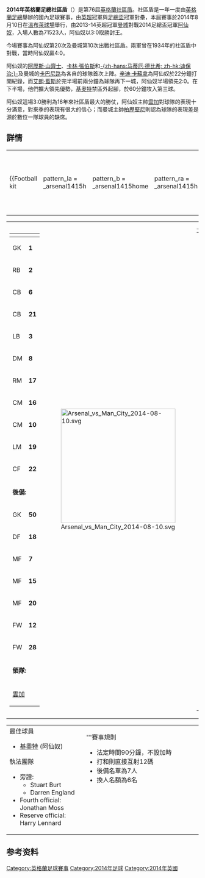 {{Unreferenced|time=2015-12-27T13:36:31+00:00}}
{{Infobox football match
| title              = 2014年英格蘭社區盾
| team1              = [[阿仙奴|阿仙奴]]
| team1score         = 3
| team2              = [[曼城|曼城]]
| team2score         = 0
| details            = 
| date               = 2014年8月10日
| stadium            = [[溫布萊球場|溫布萊球場]]
| city               = {{GBR}}[[倫敦|倫敦]]
| man_of_the_match1a = [[基奧特|基奧特]]（阿仙奴）
| referee            = [[米高·奧利華|米高·奧利華]]
| attendance         = 71,523人
| weather            = 多雲<br />{{convert|20|°C|°F}}
| previous           = [[2013年英格蘭社區盾|2013年]]
| next               = [[2015年英格蘭社區盾|2015年]]
}}
'''2014年英格蘭足總社區盾'''（{{lang|en|2014 FA Community Shield}}）是第76屆[[英格蘭社區盾|英格蘭社區盾]]。社區盾是一年一度由[[英格蘭足總|英格蘭足總]]舉辦的國內足球賽事，由[[英超|英超]]冠軍與[[足總盃|足總盃]]冠軍對壘，本屆賽事於2014年8月10日在[[溫布萊球場|溫布萊球場]]舉行，由2013-14英超冠軍[[曼城|曼城]]對戰2014足總盃冠軍[[阿仙奴|阿仙奴]]，入場人數為71523人，阿仙奴以3:0取勝封王。

今場賽事為阿仙奴第20次及曼城第10次出戰社區盾。兩軍曾在1934年的社區盾中對戰，當時阿仙奴贏4:0。

阿仙奴的[[阿歷斯·山齊士|阿歷斯·山齊士]]、[[卡林·張伯斯|卡林·張伯斯]]和[[马修·德比希|-{zh-hans:马蒂厄·德比希; zh-hk:迪保治;}-]]及曼城的[[卡巴尼路|卡巴尼路]]為各自的球隊首次上陣。[[辛迪·卡蘇拿|辛迪·卡蘇拿]]為阿仙奴於22分鐘打開紀錄，而[[艾朗·藍斯|艾朗·藍斯]]於完半場前兩分鐘為球隊再下一城，阿仙奴半場領先2:0。在下半場，他們擴大領先優勢，[[基奧特|基奧特]]禁區外起腳，於60分鐘攻入第三球。

阿仙奴這場3:0勝利為16年來社區盾最大的勝仗，阿仙奴主帥[[雲加|雲加]]對球隊的表現十分滿意，對來季的表現有很大的信心；而曼城主帥[[柏歷堅尼|柏歷堅尼]]則認為球隊的表現差是源於數位一隊球員的缺席。

==詳情==
{{football box
|date=2014年8月10日
|time=15:00 [[British_Summer_Time|BST]]
|team1=[[阿仙奴|阿仙奴]]
|score=3–0
|report=[http://www.thefa.com/news/competitions/fa-community-shield/2014/aug/arsenal-v-manchester-city-the-fa-community-shield-wembley-match-report-100814 Report]
|team2=[[曼城|曼城]]
|goals1=[[辛迪·卡蘇拿|辛迪·卡蘇拿]] {{goal|22}}<br />[[艾朗·藍斯|艾朗·藍斯]] {{goal|43}}<br />[[基奧特|基奧特]] {{goal|62}}
|goals2=
|stadium=[[温布萊球場|温布萊球場]], [[倫敦|倫敦]]
|attendance=71,523
|referee=[[米高·奧利華|米高·奧利華]] 
}}

{| style="width:92%"
|-
|{{Football kit
| pattern_la  = _arsenal1415h
| pattern_b   = _arsenal1415home
| pattern_ra  = _arsenal1415h
| pattern_sh  = _arsenal1415h
| pattern_so  = _arsenal1415h
| title       = 阿仙奴
}}
|{{Football kit
| pattern_la  = _mancity1415h
| pattern_b   = _mcfc1415h
| pattern_ra  = _mancity1415h
| pattern_sh  = _mancity1415h
| pattern_so  = _mancity1415h
| leftarm     = 7EBFFF
| body        = 7EBFFF
| rightarm    = 7EBFFF
| shorts      = 7EBFFF
| socks       = 7EBFFF
| title       = 曼城
}}
|}

{| style="width:100%"
|-
|valign="top" width="40%"|
{| style="font-size:90%" cellspacing="0" cellpadding="0"
|-
!width=25| !!width=25|
|-
|GK ||'''1''' ||{{flagicon|POL}} [[沃伊切赫·什琴斯尼|-{zh-hans:什琴斯尼;zh-hk:施捷斯尼;zh-tw:什琴斯尼;}-]]
|-
|RB ||'''2''' ||{{flagicon|FRA}} [[马修·德比希|-{zh-hans:德比希; zh-hk:迪保治;}-]]
|-
|CB ||'''6''' ||{{flagicon|FRA}} [[羅倫·哥斯尼|-{zh-hans:科斯切尔尼;zh-hk:高斯尼;zh-tw:哥斯尼;}-]] || || {{suboff|45}}
|-
|CB ||'''21'''||{{flagicon|ENG}} [[克劳姆·钱伯斯|-{zh-hans:钱伯斯; zh-hk:張伯斯;}-]]
|-
|LB ||'''3''' ||{{flagicon|ENG}} [[基蘭·基比斯|-{zh-hans:吉布斯;zh-hk:基比斯;zh-tw:基比斯;}-]]
|-
|DM ||'''8''' ||{{flagicon|ESP}} [[米克尔·阿尔特塔|-{zh-hans:阿尔特塔; zh-hk:阿迪達;}-]] ([[隊長|c]])
|-
|RM ||'''17'''||{{flagicon|CHI}} [[阿歷斯·山齊士|阿歷斯·山齊士]] || || {{suboff|45}}
|-
|CM ||'''16'''||{{flagicon|WAL}} [[阿隆·拉姆塞|-{zh-hans:阿隆·拉姆齐;zh-tw:艾朗·藍斯;zh-hk:艾朗·藍斯;}-]] || || {{suboff|86}}
|-
|CM ||'''10'''||{{flagicon|ENG}} [[傑克·威爾希爾|-{zh-hans:威尔希尔;zh-tw:韋舒亞;zh-hk:韋舒亞;}-]] || || {{suboff|68}}
|-
|LM ||'''19'''||{{flagicon|ESP}} [[辛蒂·卡索拉|-{zh-hans:卡索拉;zh-hk:卡蘇拿;}-]] || || {{suboff|70}}
|-
|CF ||'''22'''||{{flagicon|FRA}} [[亚亚·萨诺戈|-{zh-hans:萨诺戈; zh-tw:辛洛高; zh-hk:辛洛高;}-]] || || {{suboff|45}}
|-
|colspan=3|'''後備:'''
|-
|GK ||'''50'''||{{flagicon|ARG}} [[达米安·马丁内斯|-{zh-hans:达米安·马丁内斯; zh-hk:達美利·馬天尼斯;}-]]
|-
|DF ||'''18'''||{{flagicon|ESP}} [[拿祖·蒙利爾|-{zh-hans:蒙雷亚尔 ;zh-hk:蒙利爾;}-]] || || {{subon|45}}
|-
|MF ||'''7''' ||{{flagicon|CZE}} [[湯馬士·路斯基|-{zh-hans:罗西基;zh-tw:路斯基;zh-hk:路斯基;}-]] || || {{subon|70}}
|-
|MF ||'''15'''||{{flagicon|ENG}} [[亚历克斯·奥克斯雷德-张伯伦|-{zh-hans:张伯伦; zh-hk:張伯倫;}-]]  || || {{subon|45}}
|-
|MF ||'''20'''||{{flagicon|FRA}} [[马蒂厄·弗拉米尼|-{zh-hans:弗拉米尼;zh-hk:法明尼;zh-tw:法明尼;}-]] || || {{subon|68}}
|-
|FW ||'''12'''||{{flagicon|FRA}} [[奥利弗·吉鲁|-{zh-hans:吉鲁; zh-tw:基奧特; zh-hk:基奧特;}-]] || || {{subon|45}}
|-
|FW ||'''28'''||{{flagicon|CRC}} [[祖爾·甘保|-{zh-hans:祖爾·甘保; zh-hk:祖爾·甘保;}-]] || || {{subon|86}}
|-
|colspan=3|'''領隊:'''
|-
|colspan=3|{{flagicon|FRA}} [[雲加|雲加]]
|}
|valign="top"|[[File:Arsenal_vs_Man_City_2014-08-10.svg|300px]]
|valign="top" width="50%"|
{| style="font-size:90%;margin:auto" cellspacing="0" cellpadding="0"
|-
!width=25| !!width=25|
|-
|GK ||'''13'''||{{flagicon|ARG}} [[威利·卡巴莱罗|-{zh-hans:卡巴莱罗;zh-hk:卡巴尼路;zh-tw:卡巴尼路}-]]
|-
|RB ||'''22'''||{{flagicon|FRA}} [[盖尔·克利希|-{zh-hans:克利希;zh-hk:基歷治;zh-tw:基歷治;}-]]
|-
|CB ||'''38'''||{{flagicon|BEL}} [[德德里克·博亚塔|-{zh-hans:博亚塔; zh-hk:保雅達;}-]]
|-
|CB ||'''33'''||{{flagicon|SRB}} [[马蒂亚·纳斯塔西奇|-{zh-hans:纳斯塔西奇; zh-hk:拿斯達錫;}-]]
|-
|LB ||'''11'''||{{flagicon|SRB}} [[亞歷山大·科拉羅夫|-{zh-hans:科拉罗夫; zh-hk:高拉洛夫;}-]] || || {{suboff|76}}
|-
|DM ||'''6''' ||{{flagicon|BRA}} [[費蘭度·列謝斯|-{zh-hans:费尔南多; zh-hk:費蘭度;}-]] || {{yel|51}}
|-
|DM ||'''42'''||{{flagicon|CIV}} [[亚亚·图雷|-{zh-hans:亚亚·图雷;zh-hk:耶耶·托尼;zh-tw:耶耶·托尼;}-]] ([[隊長|c]]) || || {{suboff|60}}
|-
|RW ||'''15'''||{{flagicon|ESP}} [[捷西斯·拿華斯|-{zh-hk:拿華斯;zh-tw:拿華斯;zh-hans:拿華斯}-]] || || {{suboff|85}}
|-
|AM ||'''35'''||{{flagicon|MNE}} [[斯蒂凡·约维蒂奇|-{zh-hans:约维蒂奇;zh-hk:祖維迪;zh-tw:祖維迪;}-]]
|-
|LW ||'''8''' ||{{flagicon|FRA}} [[萨米尔·纳斯里|-{zh-hans:纳斯里;zh-hk:拿斯利;}-]] || || {{suboff|45}}
|-
|CF ||'''10'''||{{flagicon|BIH}} [[埃丁·哲科|-{zh-hans:哲科; zh-hk:迪斯高;}-]] || || {{suboff|60}}
|-
|colspan=3|'''後備:'''
|-
|GK ||'''1''' ||{{flagicon|ENG}} [[乔·哈特|-{zh-hans:乔·哈特;zh-hk:祖·赫特;zh-tw:祖·赫特;}-]]
|-
|DF ||'''2''' ||{{flagicon|ENG}} [[米卡·李察士|-{zh-hans:米卡·理查兹;zh-hk:米卡·李察士;zh-tw:米卡·李察士;}-]] || || {{subon|76}}
|-
|DF ||'''19'''||{{flagicon|NED}} [[卡里姆·雷基克|-{zh-hans:雷基克; zh-hk:列基;}-]]
|-
|MF ||'''7''' ||{{flagicon|ENG}} [[詹姆斯·米尔纳|-{zh-hans:詹姆斯·米尔纳; zh-hk:占士·米拿;}-]] || || {{subon|60}}
|-
|MF ||'''12'''||{{flagicon|ENG}} [[斯科特·辛克莱尔|-{zh-hans:斯科特·辛克莱尔;zh-hk:史葛·冼佳亞;zh-tw:史葛·冼佳亞;}-]] || || {{subon|85}}
|-
|MF ||'''21'''||{{flagicon|ESP}} [[大衛·席爾瓦|-{zh-hans:大卫·席尔瓦;zh-hk:大衛·施華;zh-tw:大衛·施華;}-]] || || {{subon|45}}
|-
|MF ||'''36'''||{{flagicon|ARG}} [[Bruno_Zuculini|Bruno Zuculini]] || || {{subon|60}}
|-
|colspan=3|'''領隊:'''
|-
|colspan=3|{{flagicon|CHI}} [[柏歷堅尼|柏歷堅尼]]
|}
|}
{| style="width:100%; font-size:90%;"
|
;最佳球員
*[[基奧特|基奧特]] (阿仙奴)
;執法團隊
*旁證:
**Stuart Burt 
**Darren England 
*Fourth official: Jonathan Moss 
*Reserve official: Harry Lennard 
|style="width:60%; vertical-align:top;"|
'''賽事規則
*法定時間90分鐘，不設加時
*打和則直接互射12碼
*後備名單為7人
*換人名額為6名
|}

== 参考资料 ==
{{Reflist|2}}

[[Category:英格蘭足球賽事|Category:英格蘭足球賽事]]
[[Category:2014年足球|Category:2014年足球]]
[[Category:2014年英國|Category:2014年英國]]
